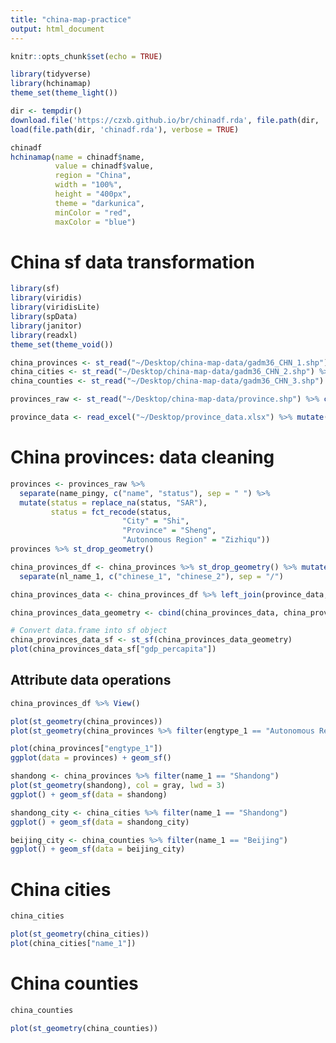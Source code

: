 ```yaml
---
title: "china-map-practice"
output: html_document
---
```


```r
knitr::opts_chunk$set(echo = TRUE)
```

```r
library(tidyverse)
library(hchinamap)
theme_set(theme_light())
```

```r
dir <- tempdir()
download.file('https://czxb.github.io/br/chinadf.rda', file.path(dir, 'chinadf.rda'))
load(file.path(dir, 'chinadf.rda'), verbose = TRUE)

chinadf
hchinamap(name = chinadf$name, 
          value = chinadf$value, 
          region = "China", 
          width = "100%", 
          height = "400px", 
          theme = "darkunica",
          minColor = "red", 
          maxColor = "blue")
```

# China sf data transformation

```r
library(sf)
library(viridis)
library(viridisLite)
library(spData)
library(janitor)
library(readxl)
theme_set(theme_void())

china_provinces <- st_read("~/Desktop/china-map-data/gadm36_CHN_1.shp") %>% clean_names()
china_cities <- st_read("~/Desktop/china-map-data/gadm36_CHN_2.shp") %>% clean_names()
china_counties <- st_read("~/Desktop/china-map-data/gadm36_CHN_3.shp") %>% clean_names()

provinces_raw <- st_read("~/Desktop/china-map-data/province.shp") %>% clean_names()

province_data <- read_excel("~/Desktop/province_data.xlsx") %>% mutate(location = fct_recode(location, "Ningxia Hui" = "Ningxia", "Xizang" = "Tibet", "Xinjiang Uygur" = "Xinjiang"))
```

# China provinces: data cleaning

```r
provinces <- provinces_raw %>% 
  separate(name_pingy, c("name", "status"), sep = " ") %>% 
  mutate(status = replace_na(status, "SAR"), 
         status = fct_recode(status, 
                         "City" = "Shi", 
                         "Province" = "Sheng", 
                         "Autonomous Region" = "Zizhiqu"))
provinces %>% st_drop_geometry()
```

```r
china_provinces_df <- china_provinces %>% st_drop_geometry() %>% mutate(nl_name_1 = str_replace(nl_name_1, "\\|", "/")) %>% 
  separate(nl_name_1, c("chinese_1", "chinese_2"), sep = "/")

china_provinces_data <- china_provinces_df %>% left_join(province_data, by = c("name_1" = "location"))

china_provinces_data_geometry <- cbind(china_provinces_data, china_provinces$geometry)

# Convert data.frame into sf object
china_provinces_data_sf <- st_sf(china_provinces_data_geometry)
plot(china_provinces_data_sf["gdp_percapita"])

```

## Attribute data operations

```r
china_provinces_df %>% View()
```

```r
plot(st_geometry(china_provinces))
plot(st_geometry(china_provinces %>% filter(engtype_1 == "Autonomous Region")), col = "blue", add = TRUE)

plot(china_provinces["engtype_1"])
ggplot(data = provinces) + geom_sf()
```

```r
shandong <- china_provinces %>% filter(name_1 == "Shandong")
plot(st_geometry(shandong), col = gray, lwd = 3)
ggplot() + geom_sf(data = shandong)

shandong_city <- china_cities %>% filter(name_1 == "Shandong")
ggplot() + geom_sf(data = shandong_city)

beijing_city <- china_counties %>% filter(name_1 == "Beijing")
ggplot() + geom_sf(data = beijing_city)
```

# China cities

```r
china_cities

plot(st_geometry(china_cities))
plot(china_cities["name_1"])
```

# China counties

```r
china_counties

plot(st_geometry(china_counties))
```

